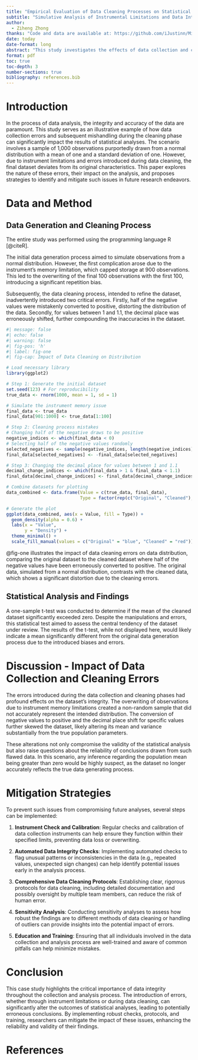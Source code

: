 ```yaml
---
title: "Empirical Evaluation of Data Cleaning Processes on Statistical Accuracy"
subtitle: "Simulative Analysis of Instrumental Limitations and Data Integrity on Inferential Outcomes"
author: 
  - Ziheng Zhong
thanks: "Code and data are available at: https://github.com/iJustinn/Mini_Essay_7"
date: today
date-format: long
abstract: "This study investigates the effects of data collection and cleaning inaccuracies on statistical outcomes using simulation. It demonstrates how errors can distort data, potentially leading to incorrect inferences about population means. The importance of rigorous data management and cleaning practices to maintain data integrity and reliability of statistical findings is emphasized, along with proposed strategies for mitigating such errors."
format: pdf
toc: true
toc-depth: 3
number-sections: true
bibliography: references.bib
---
```


# Introduction

In the process of data analysis, the integrity and accuracy of the data are paramount. This study serves as an illustrative example of how data collection errors and subsequent mishandling during the cleaning phase can significantly impact the results of statistical analyses. The scenario involves a sample of 1,000 observations purportedly drawn from a normal distribution with a mean of one and a standard deviation of one. However, due to instrument limitations and errors introduced during data cleaning, the final dataset deviates from its original characteristics. This paper explores the nature of these errors, their impact on the analysis, and proposes strategies to identify and mitigate such issues in future research endeavors.

# Data and Method

## Data Generation and Cleaning Process

The entire study was performed using the programming language R [@citeR].

The initial data generation process aimed to simulate observations from a normal distribution. However, the first complication arose due to the instrument's memory limitation, which capped storage at 900 observations. This led to the overwriting of the final 100 observations with the first 100, introducing a significant repetition bias.

Subsequently, the data cleaning process, intended to refine the dataset, inadvertently introduced two critical errors. Firstly, half of the negative values were mistakenly converted to positive, distorting the distribution of the data. Secondly, for values between 1 and 1.1, the decimal place was erroneously shifted, further compounding the inaccuracies in the dataset.

```r
#| message: false
#| echo: false
#| warning: false
#| fig-pos: 'h'
#| label: fig-one
#| fig-cap: Impact of Data Cleaning on Distribution

# Load necessary library
library(ggplot2)

# Step 1: Generate the initial dataset
set.seed(123) # For reproducibility
true_data <- rnorm(1000, mean = 1, sd = 1)

# Simulate the instrument memory issue
final_data <- true_data
final_data[901:1000] <- true_data[1:100]

# Step 2: Cleaning process mistakes
# Changing half of the negative draws to be positive
negative_indices <- which(final_data < 0)
# Selecting half of the negative values randomly
selected_negatives <- sample(negative_indices, length(negative_indices) / 2)
final_data[selected_negatives] <- -final_data[selected_negatives]

# Step 3: Changing the decimal place for values between 1 and 1.1
decimal_change_indices <- which(final_data > 1 & final_data < 1.1)
final_data[decimal_change_indices] <- final_data[decimal_change_indices] / 10

# Combine datasets for plotting
data_combined <- data.frame(Value = c(true_data, final_data),
                            Type = factor(rep(c("Original", "Cleaned"), each = 1000)))

# Generate the plot
ggplot(data_combined, aes(x = Value, fill = Type)) +
  geom_density(alpha = 0.6) +
  labs(x = "Value",
       y = "Density") +
  theme_minimal() +
  scale_fill_manual(values = c("Original" = "blue", "Cleaned" = "red"))
```

@fig-one illustrates the impact of data cleaning errors on data distribution, comparing the original dataset to the cleaned dataset where half of the negative values have been erroneously converted to positive. The original data, simulated from a normal distribution, contrasts with the cleaned data, which shows a significant distortion due to the cleaning errors.

## Statistical Analysis and Findings

A one-sample t-test was conducted to determine if the mean of the cleaned dataset significantly exceeded zero. Despite the manipulations and errors, this statistical test aimed to assess the central tendency of the dataset under review. The results of the t-test, while not displayed here, would likely indicate a mean significantly different from the original data generation process due to the introduced biases and errors.

# Discussion - Impact of Data Collection and Cleaning Errors

The errors introduced during the data collection and cleaning phases had profound effects on the dataset's integrity. The overwriting of observations due to instrument memory limitations created a non-random sample that did not accurately represent the intended distribution. The conversion of negative values to positive and the decimal place shift for specific values further skewed the dataset, likely altering its mean and variance substantially from the true population parameters.

These alterations not only compromise the validity of the statistical analysis but also raise questions about the reliability of conclusions drawn from such flawed data. In this scenario, any inference regarding the population mean being greater than zero would be highly suspect, as the dataset no longer accurately reflects the true data generating process.

# Mitigation Strategies

To prevent such issues from compromising future analyses, several steps can be implemented:

1.  **Instrument Check and Calibration**: Regular checks and calibration of data collection instruments can help ensure they function within their specified limits, preventing data loss or overwriting.

2.  **Automated Data Integrity Checks**: Implementing automated checks to flag unusual patterns or inconsistencies in the data (e.g., repeated values, unexpected sign changes) can help identify potential issues early in the analysis process.

3.  **Comprehensive Data Cleaning Protocols**: Establishing clear, rigorous protocols for data cleaning, including detailed documentation and possibly oversight by multiple team members, can reduce the risk of human error.

4.  **Sensitivity Analysis**: Conducting sensitivity analyses to assess how robust the findings are to different methods of data cleaning or handling of outliers can provide insights into the potential impact of errors.

5.  **Education and Training**: Ensuring that all individuals involved in the data collection and analysis process are well-trained and aware of common pitfalls can help minimize mistakes.

# Conclusion

This case study highlights the critical importance of data integrity throughout the collection and analysis process. The introduction of errors, whether through instrument limitations or during data cleaning, can significantly alter the outcomes of statistical analyses, leading to potentially erroneous conclusions. By implementing robust checks, protocols, and training, researchers can mitigate the impact of these issues, enhancing the reliability and validity of their findings.

\newpage

# References



